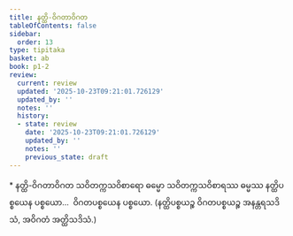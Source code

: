 ```yaml
---
title: နတ္ထိ-ဝိဂတာဝိဂတ
tableOfContents: false
sidebar:
  order: 13
type: tipitaka
basket: ab
book: p1-2
review:
  current: review
  updated: '2025-10-23T09:21:01.726129'
  updated_by: ''
  notes: ''
  history:
  - state: review
    date: '2025-10-23T09:21:01.726129'
    updated_by: ''
    notes: ''
    previous_state: draft
---
```



<ReviewStatus review={frontmatter.review} showDetails={true} />

<HypothesisAnnotation frontmatter={frontmatter} />

<DynamicBreadcrumb />

<Paragraph type="center" book="p1-2">
* နတ္ထိ-ဝိဂတာဝိဂတ
</Paragraph>

<Division number="137" book="p1-2" e="ch" v="37" p="101">

<Paragraph number="589" book="p1-2">
သဝိတက္ကသဝိစာရော ဓမ္မော သဝိတက္ကသဝိစာရဿ ဓမ္မဿ နတ္ထိပစ္စယေန ပစ္စယော…  ဝိဂတပစ္စယေန ပစ္စယော.
</Paragraph>

<Paragraph number="590" book="p1-2">
(နတ္ထိပစ္စယဉ္စ ဝိဂတပစ္စယဉ္စ အနန္တရသဒိသံ, အဝိဂတံ အတ္ထိသဒိသံ.)
</Paragraph>
</Division>
